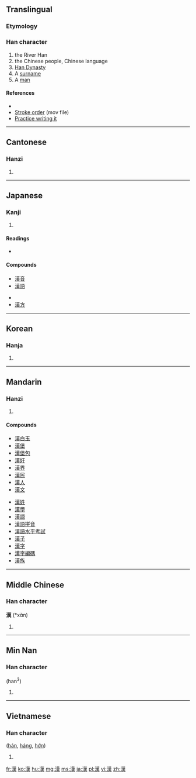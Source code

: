 {{also|汉}}<!-- may be replaced by zh-forms -->
==Translingual==
<!-- Doesn’t exist yet: {{stroke order|strokes=13}} -->
{{zh-forms|[[汉]]|漢}}

===Etymology===
{{Han compound|水|暵|ls=psc|c1=s|c2=p|alt1=氵}}

===Han character===
{{Han char|rn=85|rad=水|as=11|sn=14|four=3413<sub>4</sub>|canj=水廿中人 (ETLO)|ids=⿰[[氵]]⿱[[革]][[大]]}}

# the River Han
# the Chinese people, Chinese language
# [[w:Han Dynasty|Han Dynasty]]
# A [[surname]]
# A [[man]]

====References====
* {{Han ref|kx=0646.170|dkj=18068|dj=1055.150|hdz=31713.090|uh=6F22|ud=28450|bh=BA7E|bd=47742}}
* [http://web.mit.edu/jpnet/ji/movies/2033.mov Stroke order] (mov file)
* [http://web.mit.edu/jpnet/ji/data/2033.html Practice writing it]

----

==Cantonese==

===Hanzi===
{{yue-hanzi|jyut=hon3|y=hon3|sim=汉}}

# {{defn|Cantonese|sort=水11}}

----

==Japanese==

===Kanji===
{{ja-kanji|grade=3|rs=水11}}

# {{defn|Japanese}}

====Readings====
* {{ja-readings|on=[[かん]] ([[kan]])|kun=[[から]] ([[kara]]), [[おとこ]] ([[otoko]])}}

====Compounds====
{{top2}}
* [[漢音]]
* [[漢語]]
{{mid2}}
* {{term|漢字||Chinese character|tr=かんじ, kanji|sc=Jpan|lang=ja}}
* [[漢方]]
{{bottom}}

----

==Korean==

===Hanja===
{{ko-hanja|hangeul=한|eumhun=|rv=han|mr=han|y=han}}

# {{defn|Korean|sort=水11}}

----

==Mandarin==

===Hanzi===
{{cmn-hanzi|sim=汉|pin=[[hàn]] ([[han4]])|wg=han<sup>4</sup>}}

# {{defn|Mandarin|sort=水11}}

====Compounds====
{{top2}}
* [[漢白玉]]
* [[漢堡]]
* [[漢堡包]]
* [[漢奸]]
* [[漢界]]
* [[漢民]]
* [[漢人]]
* [[漢文]]
{{mid2}}
* [[漢姓]]
* [[漢學]]
* [[漢語]]
* [[漢語拼音]]
* [[漢語水平考試]]
* [[漢子]]
* [[漢字]]
* [[漢字編碼]]
* [[漢族]]
{{bottom}}

----

==Middle Chinese==

===Han character===
'''漢''' (*xɑ̀n)<!--note: asterisk indicates that this character appears more than four times in the Tang Dynasty corpus of literature; the vowel "ɑ" is an IPA symbol and is thus different from the vowel "a"-->

# {{defn|Middle Chinese}}

----

==Min Nan==

===Han character===
{{nan-hanzi|poj=hàn}} (han<sup>3</sup>)

# {{defn|Min Nan}}

----

==Vietnamese==

===Han character===
{{vi-hantu|rs=水11}} ([[hán]], [[háng]], [[hớn]])

# {{defn|Vietnamese}}

[[fr:漢]]
[[ko:漢]]
[[hu:漢]]
[[mg:漢]]
[[ms:漢]]
[[ja:漢]]
[[pl:漢]]
[[vi:漢]]
[[zh:漢]]